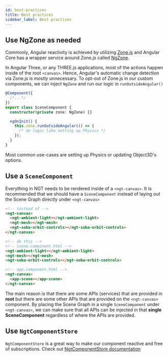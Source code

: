 ```yaml
---
id: best-practices
title: Best practices
sidebar_label: Best practices
---
```


## Use NgZone as needed

Commonly, Angular reactivity is achieved by utilizing [Zone.js](https://github.com/angular/angular/tree/main/packages/zone.js) and Angular Core has a wrapper service around Zone.js called [NgZone](https://angular.io/api/core/NgZone).

In Angular Three, or any THREE.js applications, most of the actions happen inside of the root `<canvas>`. Hence, Angular's automatic change detection via Zone.js is _mostly_ unnecessary. To opt-out of Zone.js in our custom components, we can inject `NgZone` and run our logic in `runOutsideAngular()`

```ts
@Component({
  /*...*/
})
export class SceneComponent {
  constructor(private zone: NgZone) {}

  ngOnInit() {
    this.zone.runOutsideAngular(() => {
      /* do logic like setting up Physics */
    });
  }
}
```

Most common use-cases are setting up Physics or updating Object3D's options.

## Use a `SceneComponent`

Everything in NGT needs to be rendered inside of a `<ngt-canvas>`. It is recommended that we should have a `SceneComponent` instead of laying out the Scene Graph directly under `<ngt-canvas>`

```html
<!-- instead of -->
<ngt-canvas>
  <ngt-ambient-light></ngt-ambient-light>
  <ngt-mesh></ngt-mesh>
  <ngt-soba-orbit-controls></ngt-soba-orbit-controls>
</ngt-canvas>

<!-- do this -->
<!-- scene.component.html -->
<ngt-ambient-light></ngt-ambient-light>
<ngt-mesh></ngt-mesh>
<ngt-soba-orbit-controls></ngt-soba-orbit-controls>

<!-- app.component.html -->
<ngt-canvas>
  <app-scene></app-scene>
</ngt-canvas>
```

The main reason is that there are some APIs (services) that are provided in **root** but there are some other APIs that are provided on the `<ngt-canvas>` component. By placing the Scene Graph in a single `SceneComponent` under `<ngt-canvas>`, we can make sure that all APIs can be injected in that **single SceneComponent** regardless of where the APIs are provided.

## Use `NgtComponentStore`

`NgtComponentStore` is a great way to make our component reactive and free of subscriptions. Check out [NgtComponentStore documentation](../../core/component-store)
